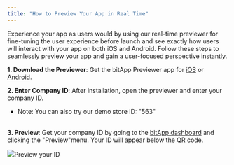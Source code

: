 ```yaml
---
title: "How to Preview Your App in Real Time"
---
```


Experience your app as users would by using our real-time previewer for fine-tuning the user experience before launch and see exactly how users will interact with your app on both iOS and Android. Follow these steps to seamlessly preview your app and gain a user-focused perspective instantly.

**1. Download the Previewer**: Get the bitApp Previewer app for [iOS](https://apps.apple.com/us/app/bitapp-shopify-app-previewer/id1614570301) or [Android](https://play.google.com/store/apps/details?id=com.bitapp.previewer&hl=id).

**2. Enter Company ID**: After installation, open the previewer and enter your company ID.  


* Note: You can also try our demo store ID: "563"  
‍

**3. Preview**: Get your company ID by going to the [bitApp dashboard](https://app.bitbybit.studio/bitapp/design) and clicking the "Preview"menu. Your ID will appear below the QR code.  


![](https://cdn.prod.website-files.com/659655f5b20d395a5c69efcf/672590a0f2c9cbcd5df8eb73_AD_4nXetByuba-xiwo_YRIH2cG_BMdq1RWXyQgz6WTQuSl6eNlpGrlp9RYxGpvDTzmx8c9bVgu0JWjYfx0lyFnLDN867TkykCGpYRo2TmOeyI04B27dA-ZUG9QEHZc4GruvMCpgm9-zFTns4HgIVz1pFgF4S2Vzg.png)Preview your ID
